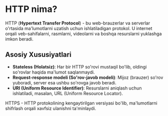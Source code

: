 # HTTP nima?

HTTP (**Hypertext Transfer Protocol**) - bu web-brauzerlar va serverlar o'rtasida ma'lumotlarni uzatish uchun ishlatiladigan protokol. U internet orqali veb-sahifalarni, rasmlarni, videolarni va boshqa resurslarni yuklashga imkon beradi.

## Asosiy Xususiyatlari

- **Stateless (Holatsiz)**: Har bir HTTP so'rovi mustaqil bo'lib, oldingi so'rovlar haqida ma'lumot saqlanmaydi.
- **Request-response modeli (So'rov-javob modeli)**: Mijoz (brauzer) so'rov yuboradi, server esa ushbu so'rovga javob beradi.
- **URI (Uniform Resource Identifier)**: Resurslarni aniqlash uchun ishlatiladi, masalan, URL (Uniform Resource Locator).

<Note>
    HTTPS - HTTP protokolining kengaytirilgan versiyasi bo'lib, ma'lumotlarni shifrlash orqali xavfsiz ulanishni ta'minlaydi.
</Note>